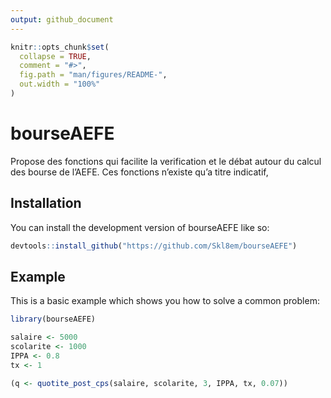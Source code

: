 ```yaml
---
output: github_document
---
```


<!-- README.md is generated from README.Rmd. Please edit that file -->

```r
knitr::opts_chunk$set(
  collapse = TRUE,
  comment = "#>",
  fig.path = "man/figures/README-",
  out.width = "100%"
)
```

# bourseAEFE

<!-- badges: start -->
<!-- badges: end -->

Propose des fonctions qui facilite la verification et le débat autour du calcul des bourse de l'AEFE. Ces fonctions n'existe qu'a titre indicatif, 

## Installation

You can install the development version of bourseAEFE like so:

``` r
devtools::install_github("https://github.com/Skl8em/bourseAEFE")
```

## Example

This is a basic example which shows you how to solve a common problem:

```r
library(bourseAEFE)

salaire <- 5000
scolarite <- 1000
IPPA <- 0.8
tx <- 1

(q <- quotite_post_cps(salaire, scolarite, 3, IPPA, tx, 0.07))

```
